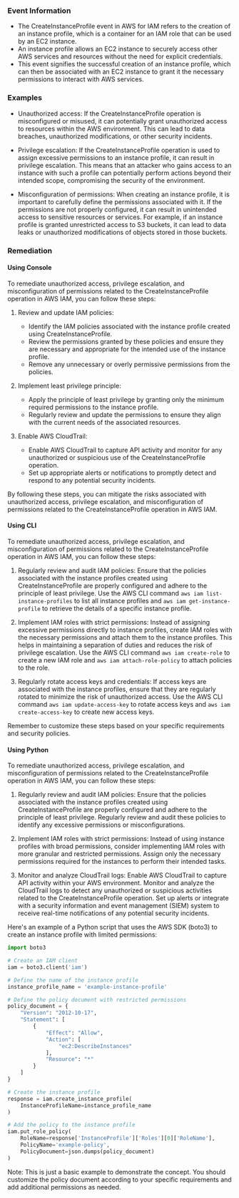 
### Event Information

- The CreateInstanceProfile event in AWS for IAM refers to the creation of an instance profile, which is a container for an IAM role that can be used by an EC2 instance.
- An instance profile allows an EC2 instance to securely access other AWS services and resources without the need for explicit credentials.
- This event signifies the successful creation of an instance profile, which can then be associated with an EC2 instance to grant it the necessary permissions to interact with AWS services.


### Examples

- Unauthorized access: If the CreateInstanceProfile operation is misconfigured or misused, it can potentially grant unauthorized access to resources within the AWS environment. This can lead to data breaches, unauthorized modifications, or other security incidents.

- Privilege escalation: If the CreateInstanceProfile operation is used to assign excessive permissions to an instance profile, it can result in privilege escalation. This means that an attacker who gains access to an instance with such a profile can potentially perform actions beyond their intended scope, compromising the security of the environment.

- Misconfiguration of permissions: When creating an instance profile, it is important to carefully define the permissions associated with it. If the permissions are not properly configured, it can result in unintended access to sensitive resources or services. For example, if an instance profile is granted unrestricted access to S3 buckets, it can lead to data leaks or unauthorized modifications of objects stored in those buckets.

### Remediation

#### Using Console

To remediate unauthorized access, privilege escalation, and misconfiguration of permissions related to the CreateInstanceProfile operation in AWS IAM, you can follow these steps:

1. Review and update IAM policies: 
   - Identify the IAM policies associated with the instance profile created using CreateInstanceProfile.
   - Review the permissions granted by these policies and ensure they are necessary and appropriate for the intended use of the instance profile.
   - Remove any unnecessary or overly permissive permissions from the policies.

2. Implement least privilege principle:
   - Apply the principle of least privilege by granting only the minimum required permissions to the instance profile.
   - Regularly review and update the permissions to ensure they align with the current needs of the associated resources.

3. Enable AWS CloudTrail:
   - Enable AWS CloudTrail to capture API activity and monitor for any unauthorized or suspicious use of the CreateInstanceProfile operation.
   - Set up appropriate alerts or notifications to promptly detect and respond to any potential security incidents.

By following these steps, you can mitigate the risks associated with unauthorized access, privilege escalation, and misconfiguration of permissions related to the CreateInstanceProfile operation in AWS IAM.

#### Using CLI

To remediate unauthorized access, privilege escalation, and misconfiguration of permissions related to the CreateInstanceProfile operation in AWS IAM, you can follow these steps:

1. Regularly review and audit IAM policies: Ensure that the policies associated with the instance profiles created using CreateInstanceProfile are properly configured and adhere to the principle of least privilege. Use the AWS CLI command `aws iam list-instance-profiles` to list all instance profiles and `aws iam get-instance-profile` to retrieve the details of a specific instance profile.

2. Implement IAM roles with strict permissions: Instead of assigning excessive permissions directly to instance profiles, create IAM roles with the necessary permissions and attach them to the instance profiles. This helps in maintaining a separation of duties and reduces the risk of privilege escalation. Use the AWS CLI command `aws iam create-role` to create a new IAM role and `aws iam attach-role-policy` to attach policies to the role.

3. Regularly rotate access keys and credentials: If access keys are associated with the instance profiles, ensure that they are regularly rotated to minimize the risk of unauthorized access. Use the AWS CLI command `aws iam update-access-key` to rotate access keys and `aws iam create-access-key` to create new access keys.

Remember to customize these steps based on your specific requirements and security policies.

#### Using Python

To remediate unauthorized access, privilege escalation, and misconfiguration of permissions related to the CreateInstanceProfile operation in AWS IAM, you can follow these steps:

1. Regularly review and audit IAM policies: Ensure that the policies associated with the instance profiles created using CreateInstanceProfile are properly configured and adhere to the principle of least privilege. Regularly review and audit these policies to identify any excessive permissions or misconfigurations.

2. Implement IAM roles with strict permissions: Instead of using instance profiles with broad permissions, consider implementing IAM roles with more granular and restricted permissions. Assign only the necessary permissions required for the instances to perform their intended tasks.

3. Monitor and analyze CloudTrail logs: Enable AWS CloudTrail to capture API activity within your AWS environment. Monitor and analyze the CloudTrail logs to detect any unauthorized or suspicious activities related to the CreateInstanceProfile operation. Set up alerts or integrate with a security information and event management (SIEM) system to receive real-time notifications of any potential security incidents.

Here's an example of a Python script that uses the AWS SDK (boto3) to create an instance profile with limited permissions:

```python
import boto3

# Create an IAM client
iam = boto3.client('iam')

# Define the name of the instance profile
instance_profile_name = 'example-instance-profile'

# Define the policy document with restricted permissions
policy_document = {
    "Version": "2012-10-17",
    "Statement": [
        {
            "Effect": "Allow",
            "Action": [
                "ec2:DescribeInstances"
            ],
            "Resource": "*"
        }
    ]
}

# Create the instance profile
response = iam.create_instance_profile(
    InstanceProfileName=instance_profile_name
)

# Add the policy to the instance profile
iam.put_role_policy(
    RoleName=response['InstanceProfile']['Roles'][0]['RoleName'],
    PolicyName='example-policy',
    PolicyDocument=json.dumps(policy_document)
)
```

Note: This is just a basic example to demonstrate the concept. You should customize the policy document according to your specific requirements and add additional permissions as needed.

